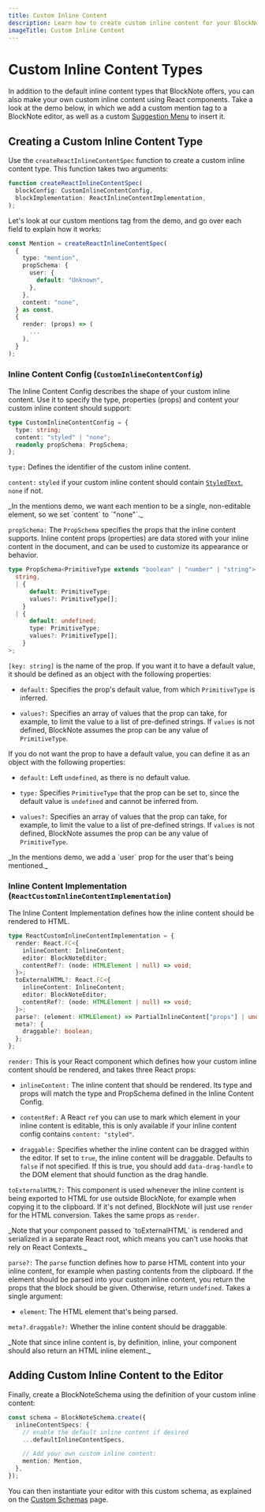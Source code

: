 ```yaml
---
title: Custom Inline Content
description: Learn how to create custom inline content for your BlockNote editor
imageTitle: Custom Inline Content
---
```


# Custom Inline Content Types

In addition to the default inline content types that BlockNote offers, you can also make your own custom inline content using React components. Take a look at the demo below, in which we add a custom mention tag to a BlockNote editor, as well as a custom [Suggestion Menu](/docs/react/components/suggestion-menus) to insert it.

<Example name="custom-schema/suggestion-menus-mentions" />

## Creating a Custom Inline Content Type

Use the `createReactInlineContentSpec` function to create a custom inline content type. This function takes two arguments:

```typescript
function createReactInlineContentSpec(
  blockConfig: CustomInlineContentConfig,
  blockImplementation: ReactInlineContentImplementation,
);
```

Let's look at our custom mentions tag from the demo, and go over each field to explain how it works:

```typescript
const Mention = createReactInlineContentSpec(
  {
    type: "mention",
    propSchema: {
      user: {
        default: "Unknown",
      },
    },
    content: "none",
  } as const,
  {
    render: (props) => (
      ...
    ),
  }
);
```

### Inline Content Config (`CustomInlineContentConfig`)

The Inline Content Config describes the shape of your custom inline content. Use it to specify the type, properties (props) and content your custom inline content should support:

```typescript
type CustomInlineContentConfig = {
  type: string;
  content: "styled" | "none";
  readonly propSchema: PropSchema;
};
```

`type:` Defines the identifier of the custom inline content.

`content:` `styled` if your custom inline content should contain [`StyledText`](/docs/foundations/document-structure#inline-content-objects), `none` if not.

<Callout type="info">
  _In the mentions demo, we want each mention to be a single, non-editable
  element, so we set `content` to `"none"`._
</Callout>

`propSchema:` The `PropSchema` specifies the props that the inline content supports. Inline content props (properties) are data stored with your inline content in the document, and can be used to customize its appearance or behavior.

```typescript
type PropSchema<PrimitiveType extends "boolean" | "number" | "string"> = Record<
  string,
  | {
      default: PrimitiveType;
      values?: PrimitiveType[];
    }
  | {
      default: undefined;
      type: PrimitiveType;
      values?: PrimitiveType[];
    }
>;
```

`[key: string]` is the name of the prop. If you want it to have a default value, it should be defined as an object with the following properties:

- `default:` Specifies the prop's default value, from which `PrimitiveType` is inferred.

- `values?:` Specifies an array of values that the prop can take, for example, to limit the value to a list of pre-defined strings. If `values` is not defined, BlockNote assumes the prop can be any value of `PrimitiveType`.

If you do not want the prop to have a default value, you can define it as an object with the following properties:

- `default:` Left `undefined`, as there is no default value.

- `type:` Specifies `PrimitiveType` that the prop can be set to, since the default value is `undefined` and cannot be inferred from.

- `values?:` Specifies an array of values that the prop can take, for example, to limit the value to a list of pre-defined strings. If `values` is not defined, BlockNote assumes the prop can be any value of `PrimitiveType`.

<Callout type="info">
  _In the mentions demo, we add a `user` prop for the user that's being
  mentioned._
</Callout>

### Inline Content Implementation (`ReactCustomInlineContentImplementation`)

The Inline Content Implementation defines how the inline content should be rendered to HTML.

```typescript
type ReactCustomInlineContentImplementation = {
  render: React.FC<{
    inlineContent: InlineContent;
    editor: BlockNoteEditor;
    contentRef?: (node: HTMLElement | null) => void;
  }>;
  toExternalHTML?: React.FC<{
    inlineContent: InlineContent;
    editor: BlockNoteEditor;
    contentRef?: (node: HTMLElement | null) => void;
  }>;
  parse?: (element: HTMLElement) => PartialInlineContent["props"] | undefined;
  meta?: {
    draggable?: boolean;
  };
};
```

`render:` This is your React component which defines how your custom inline content should be rendered, and takes three React props:

- `inlineContent:` The inline content that should be rendered. Its type and props will match the type and PropSchema defined in the Inline Content Config.

- `contentRef:` A React `ref` you can use to mark which element in your inline content is editable, this is only available if your inline content config contains `content: "styled"`.

- `draggable:` Specifies whether the inline content can be dragged within the editor. If set to `true`, the inline content will be draggable. Defaults to `false` if not specified. If this is true, you should add `data-drag-handle` to the DOM element that should function as the drag handle.

`toExternalHTML?:` This component is used whenever the inline content is being exported to HTML for use outside BlockNote, for example when copying it to the clipboard. If it's not defined, BlockNote will just use `render` for the HTML conversion. Takes the same props as `render`.

<Callout type="info">
  _Note that your component passed to `toExternalHTML` is rendered and
  serialized in a separate React root, which means you can't use hooks that rely
  on React Contexts._
</Callout>

`parse?:` The `parse` function defines how to parse HTML content into your inline content, for example when pasting contents from the clipboard. If the element should be parsed into your custom inline content, you return the props that the block should be given. Otherwise, return `undefined`. Takes a single argument:

- `element`: The HTML element that's being parsed.

`meta?.draggable?:` Whether the inline content should be draggable.

<Callout type="info">
  _Note that since inline content is, by definition, inline, your component
  should also return an HTML inline element._
</Callout>

## Adding Custom Inline Content to the Editor

Finally, create a BlockNoteSchema using the definition of your custom inline content:

```typescript
const schema = BlockNoteSchema.create({
  inlineContentSpecs: {
    // enable the default inline content if desired
    ...defaultInlineContentSpecs,

    // Add your own custom inline content:
    mention: Mention,
  },
});
```

You can then instantiate your editor with this custom schema, as explained on the [Custom Schemas](/docs/features/custom-schemas) page.
